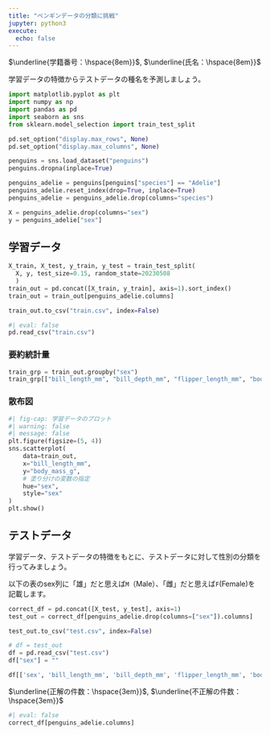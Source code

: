 ```yaml
---
title: "ペンギンデータの分類に挑戦"
jupyter: python3
execute: 
  echo: false
---
```


$\underline{学籍番号：\hspace{8em}}$, $\underline{氏名：\hspace{8em}}$

学習データの特徴からテストデータの種名を予測しましょう。

```python
import matplotlib.pyplot as plt
import numpy as np
import pandas as pd
import seaborn as sns
from sklearn.model_selection import train_test_split
```

```python
pd.set_option("display.max_rows", None)
pd.set_option("display.max_columns", None)
```


```python
penguins = sns.load_dataset("penguins")
penguins.dropna(inplace=True)

penguins_adelie = penguins[penguins["species"] == "Adelie"]
penguins_adelie.reset_index(drop=True, inplace=True)
penguins_adelie = penguins_adelie.drop(columns="species")

X = penguins_adelie.drop(columns="sex")
y = penguins_adelie["sex"]
```

## 学習データ

```python
X_train, X_test, y_train, y_test = train_test_split(
  X, y, test_size=0.15, random_state=20230508
  )
train_out = pd.concat([X_train, y_train], axis=1).sort_index()
train_out = train_out[penguins_adelie.columns]
```

```python
train_out.to_csv("train.csv", index=False)
```

```python
#| eval: false
pd.read_csv("train.csv")
```

### 要約統計量

```python
train_grp = train_out.groupby("sex")
train_grp[["bill_length_mm", "bill_depth_mm", "flipper_length_mm", "body_mass_g"]].agg(["mean", "std"]).transpose()
```

### 散布図

```python
#| fig-cap: 学習データのプロット
#| warning: false
#| message: false
plt.figure(figsize=(5, 4))
sns.scatterplot(
    data=train_out,
    x="bill_length_mm",
    y="body_mass_g",
    # 塗り分けの変数の指定
    hue="sex",
    style="sex"
)
plt.show()
```

\newpage

## テストデータ

学習データ、テストデータの特徴をもとに、テストデータに対して性別の分類を行ってみましょう。

以下の表のsex列に「雄」だと思えば`M`（Male）、「雌」だと思えば`F`(Female)を記載します。

```python
correct_df = pd.concat([X_test, y_test], axis=1)
test_out = correct_df[penguins_adelie.drop(columns=["sex"]).columns]
```

```python
test_out.to_csv("test.csv", index=False)
```

```python
# df = test_out
df = pd.read_csv("test.csv")
df["sex"] = ""

df[['sex', 'bill_length_mm', 'bill_depth_mm', 'flipper_length_mm', 'body_mass_g']]
```

$\underline{正解の件数：\hspace{3em}}$, $\underline{不正解の件数：\hspace{3em}}$

```python
#| eval: false
correct_df[penguins_adelie.columns]
```
